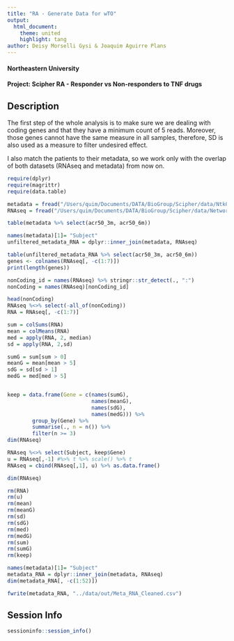 ```yaml
---
title: "RA - Generate Data for wTO"
output:
  html_document:
    theme: united
    highlight: tang
author: Deisy Morselli Gysi & Joaquim Aguirre Plans
---
```

#### Northeastern University
#### Project: Scipher RA - Responder vs Non-responders to TNF drugs

## Description

The first step of the whole analysis is to make sure we are dealing with coding genes and that they have a minimum count of 5 reads. Moreover, those genes cannot have the same measure in all samples, therefore, SD is also used as a measure to filter undesired effect. 

I also match the patients to their metadata, so we work only with the overlap of both datasets (RNAseq and metadata) from now on.

```r
require(dplyr)
require(magrittr)
require(data.table)
```


```r
metadata = fread("/Users/quim/Documents/DATA/BioGroup/Scipher/data/Ntk004MetaData_NEU.csv")
RNAseq = fread("/Users/quim/Documents/DATA/BioGroup/Scipher/data/Network004_hg19_ucsc_raw_counts_20200909.csv")

table(metadata %>% select(acr50_3m, acr50_6m))
```

```r
names(metadata)[1]= "Subject"
unfiltered_metadata_RNA = dplyr::inner_join(metadata, RNAseq)
```

```r
table(unfiltered_metadata_RNA %>% select(acr50_3m, acr50_6m))
genes <- colnames(RNAseq[, -c(1:7)])
print(length(genes))
```

```r
nonCoding_id = names(RNAseq) %>% stringr::str_detect(., ":")
nonCoding = names(RNAseq)[nonCoding_id]

head(nonCoding)
RNAseq %<>% select(-all_of(nonCoding))
RNA = RNAseq[, -c(1:7)]
```


```r
sum = colSums(RNA)
mean = colMeans(RNA)
med = apply(RNA, 2, median)
sd = apply(RNA, 2,sd)

sumG = sum[sum > 0]
meanG = mean[mean > 5]
sdG = sd[sd > 1]
medG = med[med > 5]


keep = data.frame(Gene = c(names(sumG), 
                           names(meanG),
                           names(sdG), 
                           names(medG))) %>% 
        group_by(Gene) %>% 
        summarise(., n = n()) %>% 
        filter(n >= 3)
dim(RNAseq)

RNAseq %<>% select(Subject, keep$Gene)
u = RNAseq[,-1] #%>% t %>% scale() %>% t
RNAseq = cbind(RNAseq[,1], u) %>% as.data.frame()

dim(RNAseq)

rm(RNA)
rm(u)
rm(mean)
rm(meanG)
rm(sd)
rm(sdG)
rm(med)
rm(medG)
rm(sum)
rm(sumG)
rm(keep)
```


```r
names(metadata)[1]= "Subject"
metadata_RNA = dplyr::inner_join(metadata, RNAseq)
dim(metadata_RNA[, -c(1:52)])
```
```r
fwrite(metadata_RNA, "../data/out/Meta_RNA_Cleaned.csv")
```

## Session Info
```r
sessioninfo::session_info()
```
